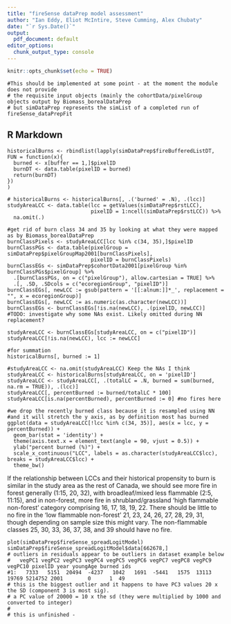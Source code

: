 ```yaml
---
title: "fireSense dataPrep model assessment"
author: "Ian Eddy, Eliot McIntire, Steve Cumming, Alex Chubaty"
date: "`r Sys.Date()`"
output:
  pdf_document: default
editor_options: 
  chunk_output_type: console
---
```


```r
knitr::opts_chunk$set(echo = TRUE)
```


```run
#This should be implemented at some point - at the moment the module does not provide 
# the requisite input objects (mainly the cohortData/pixelGroup objects output by Biomass_borealDataPrep
# but simDataPrep represents the simList of a completed run of fireSense_dataPrepFit

```


## R Markdown

```compare
historicalBurns <- rbindlist(lapply(simDataPrep$fireBufferedListDT, FUN = function(x){
  burned <- x[buffer == 1,]$pixelID
  burnDT <- data.table(pixelID = burned)
  return(burnDT)
})
)

# historicalBurns <- historicalBurns[, .('burned' = .N), .(lcc)]
studyAreaLCC <- data.table(lcc = getValues(simDataPrep$rstLCC), 
                           pixelID = 1:ncell(simDataPrep$rstLCC)) %>%
  na.omit(.)

#get rid of burn class 34 and 35 by looking at what they were mapped as by Biomass_borealDataPrep
burnClassPixels <- studyAreaLCC[lcc %in% c(34, 35),]$pixelID
burnClassPGs <- data.table(pixelGroup = simDataPrep$pixelGroupMap2001[burnClassPixels], 
                           pixelID = burnClassPixels)
burnClassEGs <- simDataPrep$cohortData2001[pixelGroup %in% burnClassPGs$pixelGroup] %>%
  .[burnClassPGs, on = c("pixelGroup"), allow.cartesian = TRUE] %>%
  .[, .SD, .SDcols = c("ecoregionGroup", "pixelID")]
burnClassEGs[, newLCC := gsub(pattern = '[[:alnum:]]*_', replacement = "", x = ecoregionGroup)]
burnClassEGs[, newLCC := as.numeric(as.character(newLCC))]
burnClassEGs <- burnClassEGs[!is.na(newLCC), .(pixelID, newLCC)] #TODO: investigate why some NAs exist. Likely omitted during NN replacement? 

studyAreaLCC <- burnClassEGs[studyAreaLCC, on = c("pixelID")]
studyAreaLCC[!is.na(newLCC), lcc := newLCC]

#for summation 
historicalBurns[, burned := 1]

#studyAreaLCC <- na.omit(studyAreaLCC) Keep the NAs I think
studyAreaLCC <- historicalBurns[studyAreaLCC, on = 'pixelID']
studyAreaLCC <- studyAreaLCC[, .(totalLC = .N, burned = sum(burned, na.rm = TRUE)), .(lcc)]
studyAreaLCC[, percentBurned := burned/totalLC * 100]
studyAreaLCC[is.na(percentBurned), percentBurned := 0] #no fires here

#we drop the recently burned class because it is resampled using NN
#and it will stretch the y axis, as by definition most has burned
ggplot(data = studyAreaLCC[!lcc %in% c(34, 35)], aes(x = lcc, y = percentBurned)) +
  geom_bar(stat = 'identity') +
  theme(axis.text.x = element_text(angle = 90, vjust = 0.5)) +
  ylab("percent burned (%)") +
  scale_x_continuous("LCC", labels = as.character(studyAreaLCC$lcc), breaks = studyAreaLCC$lcc) +
  theme_bw()
```
If the relationship between LCCs and their historical propensity to burn is similar in the study area as the rest of Canada,
we should see more fire in forest generally (1:15, 20, 32), with broadleaf/mixed less flammable (2:5, 11:15), and in non-forest, more fire in shrubland/grassland 'high flammable non-forest' category comprising 16, 17, 18, 19, 22. There should be little to no fire in the 'low flammable non-forest' 21, 23, 24, 26, 27, 28, 29, 31, though depending on sample size this might vary. The non-flammable classes 25, 30, 33, 36, 37, 38, and 39 should have no fire.


```compare
plot(simDataPrep$fireSense_spreadLogitModel)
simDataPrep$fireSense_spreadLogitModel$data[662678,]
# outliers in residuals appear to be outliers in dataset example below
#   vegPC1 vegPC2 vegPC3 vegPC4 vegPC5 vegPC6 vegPC7 vegPC8 vegPC9 vegPC10 pixelID year youngAge burned ids
#1:   7333   5151  20494  -4237   1042   1691  -5441   1575  13113   19769 5214752 2001        0      1  49
# this is the biggest outlier and it happens to have PC3 values 20 x the SD (component 3 is most sig). 
# a PC value of 20000 = 10 x the sd (they were multiplied by 1000 and converted to integer)
# 
# this is unfinished - 


```
